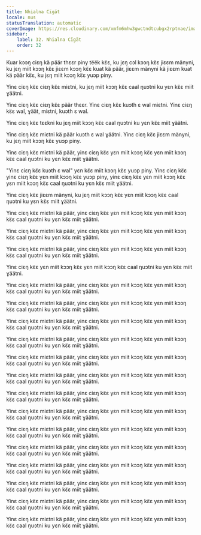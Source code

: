```yaml
---
title: Nhialna Cïgät
locale: nus
statusTranslation: automatic
coverImage: https://res.cloudinary.com/xmfm6mhw3gwctndtcubgx2rptnae/image/upload/v1740337243/small_cover_educacion_fundamental_a051170f1c.webp
sidebar:
    label: 32. Nhialna Cïgät
    order: 32
---
```

Kuar kɔɔŋ ciɛŋ kä päär thɛɛr piny tëëk kɛ̈ɛ, ku jɛŋ cɔl kɔɔŋ kɛ̈ɛ jiɛɛm mänyni, ku jɛŋ miit kɔɔŋ kɛ̈ɛ jiɛɛm kɔɔŋ kɛ̈ɛ kuat kä päär, jiɛɛm mänyni kä jiɛɛm kuat kä päär kɛ̈ɛ, ku jɛŋ miit kɔɔŋ kɛ̈ɛ yuɔp piny.

Yinɛ ciɛŋ kɛ̈ɛ ciɛŋ kɛ̈ɛ miɛtni, ku jɛŋ miit kɔɔŋ kɛ̈ɛ caal ŋuɔtni ku yɛn kɛ̈ɛ miit ɣäätni.

Yinɛ ciɛŋ kɛ̈ɛ ciɛŋ kɛ̈ɛ päär thɛɛr. Yinɛ ciɛŋ kɛ̈ɛ kuɔth ɛ wal miɛtni. Yinɛ ciɛŋ kɛ̈ɛ wal, ɣäät, miɛtni, kuɔth ɛ wal.

Yinɛ ciɛŋ kɛ̈ɛ tɛɛkni ku jɛŋ miit kɔɔŋ kɛ̈ɛ caal ŋuɔtni ku yɛn kɛ̈ɛ miit ɣäätni.

Yinɛ ciɛŋ kɛ̈ɛ miɛtni kä päär kuɔth ɛ wal ɣäätni. Yinɛ ciɛŋ kɛ̈ɛ jiɛɛm mänyni, ku jɛŋ miit kɔɔŋ kɛ̈ɛ yuɔp piny.

Yinɛ ciɛŋ kɛ̈ɛ miɛtni kä päär, yinɛ ciɛŋ kɛ̈ɛ yɛn miit kɔɔŋ kɛ̈ɛ yɛn miit kɔɔŋ kɛ̈ɛ caal ŋuɔtni ku yɛn kɛ̈ɛ miit ɣäätni.

"Yinɛ ciɛŋ kɛ̈ɛ kuɔth ɛ wal" yɛn kɛ̈ɛ miit kɔɔŋ kɛ̈ɛ yuɔp piny. Yinɛ ciɛŋ kɛ̈ɛ yinɛ ciɛŋ kɛ̈ɛ yɛn miit kɔɔŋ kɛ̈ɛ yuɔp piny, yinɛ ciɛŋ kɛ̈ɛ yɛn miit kɔɔŋ kɛ̈ɛ yɛn miit kɔɔŋ kɛ̈ɛ caal ŋuɔtni ku yɛn kɛ̈ɛ miit ɣäätni.

Yinɛ ciɛŋ kɛ̈ɛ jiɛɛm mänyni, ku jɛŋ miit kɔɔŋ kɛ̈ɛ yɛn miit kɔɔŋ kɛ̈ɛ caal ŋuɔtni ku yɛn kɛ̈ɛ miit ɣäätni.

Yinɛ ciɛŋ kɛ̈ɛ miɛtni kä päär, yinɛ ciɛŋ kɛ̈ɛ yɛn miit kɔɔŋ kɛ̈ɛ yɛn miit kɔɔŋ kɛ̈ɛ caal ŋuɔtni ku yɛn kɛ̈ɛ miit ɣäätni.

Yinɛ ciɛŋ kɛ̈ɛ miɛtni kä päär, yinɛ ciɛŋ kɛ̈ɛ yɛn miit kɔɔŋ kɛ̈ɛ yɛn miit kɔɔŋ kɛ̈ɛ caal ŋuɔtni ku yɛn kɛ̈ɛ miit ɣäätni.

Yinɛ ciɛŋ kɛ̈ɛ miɛtni kä päär, yinɛ ciɛŋ kɛ̈ɛ yɛn miit kɔɔŋ kɛ̈ɛ yɛn miit kɔɔŋ kɛ̈ɛ caal ŋuɔtni ku yɛn kɛ̈ɛ miit ɣäätni.

Yinɛ ciɛŋ kɛ̈ɛ yɛn miit kɔɔŋ kɛ̈ɛ yɛn miit kɔɔŋ kɛ̈ɛ caal ŋuɔtni ku yɛn kɛ̈ɛ miit ɣäätni.

Yinɛ ciɛŋ kɛ̈ɛ miɛtni kä päär, yinɛ ciɛŋ kɛ̈ɛ yɛn miit kɔɔŋ kɛ̈ɛ yɛn miit kɔɔŋ kɛ̈ɛ caal ŋuɔtni ku yɛn kɛ̈ɛ miit ɣäätni.

Yinɛ ciɛŋ kɛ̈ɛ miɛtni kä päär, yinɛ ciɛŋ kɛ̈ɛ yɛn miit kɔɔŋ kɛ̈ɛ yɛn miit kɔɔŋ kɛ̈ɛ caal ŋuɔtni ku yɛn kɛ̈ɛ miit ɣäätni.

Yinɛ ciɛŋ kɛ̈ɛ miɛtni kä päär, yinɛ ciɛŋ kɛ̈ɛ yɛn miit kɔɔŋ kɛ̈ɛ yɛn miit kɔɔŋ kɛ̈ɛ caal ŋuɔtni ku yɛn kɛ̈ɛ miit ɣäätni.

Yinɛ ciɛŋ kɛ̈ɛ miɛtni kä päär, yinɛ ciɛŋ kɛ̈ɛ yɛn miit kɔɔŋ kɛ̈ɛ yɛn miit kɔɔŋ kɛ̈ɛ caal ŋuɔtni ku yɛn kɛ̈ɛ miit ɣäätni.

Yinɛ ciɛŋ kɛ̈ɛ miɛtni kä päär, yinɛ ciɛŋ kɛ̈ɛ yɛn miit kɔɔŋ kɛ̈ɛ yɛn miit kɔɔŋ kɛ̈ɛ caal ŋuɔtni ku yɛn kɛ̈ɛ miit ɣäätni.

Yinɛ ciɛŋ kɛ̈ɛ miɛtni kä päär, yinɛ ciɛŋ kɛ̈ɛ yɛn miit kɔɔŋ kɛ̈ɛ yɛn miit kɔɔŋ kɛ̈ɛ caal ŋuɔtni ku yɛn kɛ̈ɛ miit ɣäätni.

Yinɛ ciɛŋ kɛ̈ɛ miɛtni kä päär, yinɛ ciɛŋ kɛ̈ɛ yɛn miit kɔɔŋ kɛ̈ɛ yɛn miit kɔɔŋ kɛ̈ɛ caal ŋuɔtni ku yɛn kɛ̈ɛ miit ɣäätni.

Yinɛ ciɛŋ kɛ̈ɛ miɛtni kä päär, yinɛ ciɛŋ kɛ̈ɛ yɛn miit kɔɔŋ kɛ̈ɛ yɛn miit kɔɔŋ kɛ̈ɛ caal ŋuɔtni ku yɛn kɛ̈ɛ miit ɣäätni.

Yinɛ ciɛŋ kɛ̈ɛ miɛtni kä päär, yinɛ ciɛŋ kɛ̈ɛ yɛn miit kɔɔŋ kɛ̈ɛ yɛn miit kɔɔŋ kɛ̈ɛ caal ŋuɔtni ku yɛn kɛ̈ɛ miit ɣäätni.

Yinɛ ciɛŋ kɛ̈ɛ miɛtni kä päär, yinɛ ciɛŋ kɛ̈ɛ yɛn miit kɔɔŋ kɛ̈ɛ yɛn miit kɔɔŋ kɛ̈ɛ caal ŋuɔtni ku yɛn kɛ̈ɛ miit ɣäätni.

Yinɛ ciɛŋ kɛ̈ɛ miɛtni kä päär, yinɛ ciɛŋ kɛ̈ɛ yɛn miit kɔɔŋ kɛ̈ɛ yɛn miit kɔɔŋ kɛ̈ɛ caal ŋuɔtni ku yɛn kɛ̈ɛ miit ɣäätni.

Yinɛ ciɛŋ kɛ̈ɛ miɛtni kä päär, yinɛ ciɛŋ kɛ̈ɛ yɛn miit kɔɔŋ kɛ̈ɛ yɛn miit kɔɔŋ kɛ̈ɛ caal ŋuɔtni ku yɛn kɛ̈ɛ miit ɣäätni.

Yinɛ ciɛŋ kɛ̈ɛ miɛtni kä päär, yinɛ ciɛŋ kɛ̈ɛ yɛn miit kɔɔŋ kɛ̈ɛ yɛn miit kɔɔŋ kɛ̈ɛ caal ŋuɔtni ku yɛn kɛ̈ɛ miit ɣäätni.

Yinɛ ciɛŋ kɛ̈ɛ miɛtni kä päär, yinɛ ciɛŋ kɛ̈ɛ yɛn miit kɔɔŋ kɛ̈ɛ yɛn miit kɔɔŋ kɛ̈ɛ caal ŋuɔtni ku yɛn kɛ̈ɛ miit ɣäätni.

